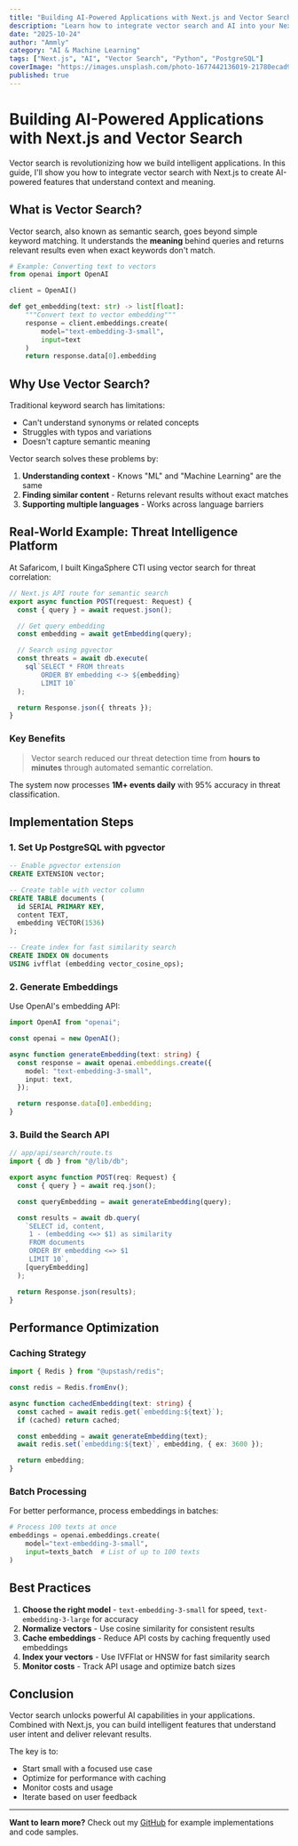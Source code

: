 ```yaml
---
title: "Building AI-Powered Applications with Next.js and Vector Search"
description: "Learn how to integrate vector search and AI into your Next.js applications for intelligent, context-aware features. A practical guide with real-world examples."
date: "2025-10-24"
author: "Ammly"
category: "AI & Machine Learning"
tags: ["Next.js", "AI", "Vector Search", "Python", "PostgreSQL"]
coverImage: "https://images.unsplash.com/photo-1677442136019-21780ecad995?w=800&h=600&fit=crop"
published: true
---
```


# Building AI-Powered Applications with Next.js and Vector Search

Vector search is revolutionizing how we build intelligent applications. In this guide, I'll show you how to integrate vector search with Next.js to create AI-powered features that understand context and meaning.

## What is Vector Search?

Vector search, also known as semantic search, goes beyond simple keyword matching. It understands the **meaning** behind queries and returns relevant results even when exact keywords don't match.

```python
# Example: Converting text to vectors
from openai import OpenAI

client = OpenAI()

def get_embedding(text: str) -> list[float]:
    """Convert text to vector embedding"""
    response = client.embeddings.create(
        model="text-embedding-3-small",
        input=text
    )
    return response.data[0].embedding
```

## Why Use Vector Search?

Traditional keyword search has limitations:

- Can't understand synonyms or related concepts
- Struggles with typos and variations
- Doesn't capture semantic meaning

Vector search solves these problems by:

1. **Understanding context** - Knows "ML" and "Machine Learning" are the same
2. **Finding similar content** - Returns relevant results without exact matches
3. **Supporting multiple languages** - Works across language barriers

## Real-World Example: Threat Intelligence Platform

At Safaricom, I built KingaSphere CTI using vector search for threat correlation:

```typescript
// Next.js API route for semantic search
export async function POST(request: Request) {
  const { query } = await request.json();

  // Get query embedding
  const embedding = await getEmbedding(query);

  // Search using pgvector
  const threats = await db.execute(
    sql`SELECT * FROM threats 
        ORDER BY embedding <-> ${embedding}
        LIMIT 10`
  );

  return Response.json({ threats });
}
```

### Key Benefits

> Vector search reduced our threat detection time from **hours to minutes** through automated semantic correlation.

The system now processes **1M+ events daily** with 95% accuracy in threat classification.

## Implementation Steps

### 1. Set Up PostgreSQL with pgvector

```sql
-- Enable pgvector extension
CREATE EXTENSION vector;

-- Create table with vector column
CREATE TABLE documents (
  id SERIAL PRIMARY KEY,
  content TEXT,
  embedding VECTOR(1536)
);

-- Create index for fast similarity search
CREATE INDEX ON documents
USING ivfflat (embedding vector_cosine_ops);
```

### 2. Generate Embeddings

Use OpenAI's embedding API:

```typescript
import OpenAI from "openai";

const openai = new OpenAI();

async function generateEmbedding(text: string) {
  const response = await openai.embeddings.create({
    model: "text-embedding-3-small",
    input: text,
  });

  return response.data[0].embedding;
}
```

### 3. Build the Search API

```typescript
// app/api/search/route.ts
import { db } from "@/lib/db";

export async function POST(req: Request) {
  const { query } = await req.json();

  const queryEmbedding = await generateEmbedding(query);

  const results = await db.query(
    `SELECT id, content, 
     1 - (embedding <=> $1) as similarity
     FROM documents
     ORDER BY embedding <=> $1
     LIMIT 10`,
    [queryEmbedding]
  );

  return Response.json(results);
}
```

## Performance Optimization

### Caching Strategy

```typescript
import { Redis } from "@upstash/redis";

const redis = Redis.fromEnv();

async function cachedEmbedding(text: string) {
  const cached = await redis.get(`embedding:${text}`);
  if (cached) return cached;

  const embedding = await generateEmbedding(text);
  await redis.set(`embedding:${text}`, embedding, { ex: 3600 });

  return embedding;
}
```

### Batch Processing

For better performance, process embeddings in batches:

```python
# Process 100 texts at once
embeddings = openai.embeddings.create(
    model="text-embedding-3-small",
    input=texts_batch  # List of up to 100 texts
)
```

## Best Practices

1. **Choose the right model** - `text-embedding-3-small` for speed, `text-embedding-3-large` for accuracy
2. **Normalize vectors** - Use cosine similarity for consistent results
3. **Cache embeddings** - Reduce API costs by caching frequently used embeddings
4. **Index your vectors** - Use IVFFlat or HNSW for fast similarity search
5. **Monitor costs** - Track API usage and optimize batch sizes

## Conclusion

Vector search unlocks powerful AI capabilities in your applications. Combined with Next.js, you can build intelligent features that understand user intent and deliver relevant results.

The key is to:

- Start small with a focused use case
- Optimize for performance with caching
- Monitor costs and usage
- Iterate based on user feedback

---

**Want to learn more?** Check out my [GitHub](https://github.com) for example implementations and code samples.
